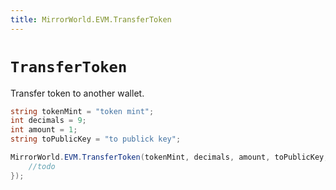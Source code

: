```yaml
---
title: MirrorWorld.EVM.TransferToken
---
```


# `TransferToken`

Transfer token to another wallet.

```csharp
string tokenMint = "token mint";
int decimals = 9;
int amount = 1;
string toPublicKey = "to publick key";

MirrorWorld.EVM.TransferToken(tokenMint, decimals, amount, toPublicKey, null, (res) => {
    //todo
});
```